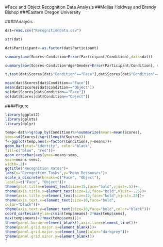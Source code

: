 #Face and Object Recognition Data Analysis
##Melisa Holdway and Brandy Bishop
###Eastern Oregon University

####Analysis

```r
dat=read.csv("RecognitionData.csv")
```
```r
str(dat)
```
```r
dat$Participant<-as.factor(dat$Participant)
```
```r
summary(aov(Scores~Condition+Error(Participant/Condition),data=dat))
```
```r
summary(aov(Scores~Condition*Age*Gender+Error(Participant/Condition), data=dat))
```
```r
t.test(dat$Scores[dat$"Condition"=="Face"],dat$Scores[dat$"Condition"=="Object"],var.equal=TRUE,paired=TRUE)
```
```r
mean(dat$Scores[dat$Condition=="Face"])
mean(dat$Scores[dat$Condition=="Object"])
sd(dat$Scores[dat$Condition=="Face"])
sd(dat$Scores[dat$Condition=="Object"])
```

####Figure

```r
library(ggplot2)
library(gplots)
library(dplyr)
```
```r
temp<-dat%>%group_by(Condition)%>%summarize(means=mean(Scores),
sems=sd(Scores)/sqrt(length(Scores)))
f<-ggplot(temp,aes(x=factor(Condition),y=means))+
geom_bar(stat="identity", color="black",
fill=c("blue", "red"))+
geom_errorbar(aes(ymax=means+sems,
ymin=means-sems),
width=.2)+
ggtitle("Recognition Rates")+
labs(x="Recognition Tasks",y="Mean Responses")+
scale_x_discrete(breaks=c("Face", "Object"),
labels=c("Face", "Object"))+
theme(plot.title=element_text(size=15,face="bold",vjust=.5))+
theme(axis.title.x=element_text(size=12,face="bold",vjust=-.25))+
theme(axis.title.y=element_text(size=12,face="bold",vjust=.25))+
theme(axis.text.x=element_text(size=10,face="bold",
color="black"))+
theme(axis.text.y=element_text(size=10,face="bold",color="black"))+
coord_cartesian(ylim=c(min(temp$means)-2*max(temp$sems),
max(temp$means)+2*max(temp$sems)))+
theme(panel.border=element_blank(),axis.line=element_line())+
theme(panel.grid.major.x=element_blank())+
theme(panel.grid.major.y=element_line(color="darkgrey"))+
theme(panel.grid.minor.y=element_blank())
f
```
